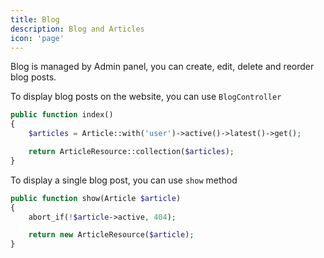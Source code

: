 ```yaml
---
title: Blog
description: Blog and Articles
icon: 'page'
---
```


Blog is managed by Admin panel, you can create, edit, delete and reorder blog posts.

To display blog posts on the website, you can use `BlogController`

```php BlogController.php
public function index()
{
    $articles = Article::with('user')->active()->latest()->get();

    return ArticleResource::collection($articles);
}
```

To display a single blog post, you can use `show` method

```php BlogController.php
public function show(Article $article)
{
    abort_if(!$article->active, 404);

    return new ArticleResource($article);
}
```
